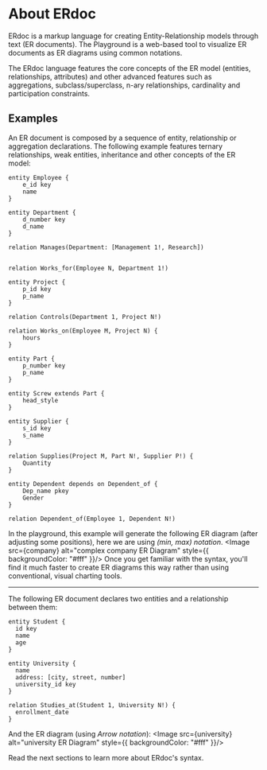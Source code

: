 
# About ERdoc
 
ERdoc is a markup language for creating Entity-Relationship models through text (ER documents).
The Playground is a web-based tool to visualize ER documents as ER diagrams using common notations.

The ERdoc language features the core concepts of the ER model (entities, relationships, attributes) and other advanced features such as
aggregations, subclass/superclass, n-ary relationships, cardinality and participation constraints.

## Examples

An ER document is composed by a sequence of entity, relationship or aggregation declarations. The following example features ternary relationships, weak entities, inheritance and other concepts of the ER model:
```erdoc
entity Employee {
    e_id key
    name
}

entity Department {
    d_number key
    d_name
}

relation Manages(Department: [Management 1!, Research])


relation Works_for(Employee N, Department 1!)

entity Project {
    p_id key
    p_name
}

relation Controls(Department 1, Project N!)

relation Works_on(Employee M, Project N) {
    hours
}

entity Part {
    p_number key
    p_name
}

entity Screw extends Part {
    head_style
}

entity Supplier {
    s_id key
    s_name
}

relation Supplies(Project M, Part N!, Supplier P!) {
    Quantity
}

entity Dependent depends on Dependent_of {
    Dep_name pkey
    Gender
}

relation Dependent_of(Employee 1, Dependent N!)
```

In the playground, this example will generate the following ER diagram (after adjusting some positions), here we are using _(min, max) notation_.
<Image src={company} alt="complex company ER Diagram" style={{ backgroundColor: "#fff" }}/>
Once you get familiar with the syntax, you'll find it much faster to create ER diagrams this way rather than using conventional, visual charting tools.

-----
The following ER document declares two entities and a relationship between them:

```erdoc
entity Student {
  id key
  name
  age
}

entity University {
  name 
  address: [city, street, number]
  university_id key
}

relation Studies_at(Student 1, University N!) {
  enrollment_date
}
```
And the ER diagram (using _Arrow notation_):
<Image src={university} alt="university ER Diagram" style={{ backgroundColor: "#fff" }}/>

Read the next sections to learn more about ERdoc's syntax.
